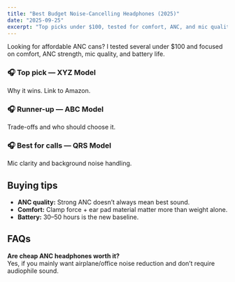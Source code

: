 ```yaml
---
title: "Best Budget Noise-Cancelling Headphones (2025)"
date: "2025-09-25"
excerpt: "Top picks under $100, tested for comfort, ANC, and mic quality."
---
```


Looking for affordable ANC cans? I tested several under $100 and focused on comfort, ANC strength, mic quality, and battery life.

### 🎧 Top pick — XYZ Model
Why it wins. Link to Amazon.

### 🎧 Runner-up — ABC Model
Trade-offs and who should choose it.

### 🎧 Best for calls — QRS Model
Mic clarity and background noise handling.

## Buying tips
- **ANC quality:** Strong ANC doesn’t always mean best sound.
- **Comfort:** Clamp force + ear pad material matter more than weight alone.
- **Battery:** 30–50 hours is the new baseline.

## FAQs
**Are cheap ANC headphones worth it?**  
Yes, if you mainly want airplane/office noise reduction and don’t require audiophile sound.
